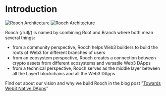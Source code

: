 # Introduction


<div>
  <Image
    src="/logo/rooch_black_combine.svg"
    alt="Rooch Architecture"
    width={600}
    height={600}
    className="dark:hidden"
  />
  <Image
    src="/logo/rooch_white_combine.svg"
    alt="Rooch Architecture"
    width={600}
    height={600}
    className="hidden dark:block"
  />
</div>

Rooch (/ruʧ/) is named by combining Root and Branch where both mean several things:

- from a community perspective, Rooch helps Web3 builders to build the roots of Web3 for different branches of users
- from an ecosystem perspective, Rooch creates a connection between crypto assets from different ecosystems and versatile Web3 DApps
- from a technical perspective, Rooch serves as the middle layer between all the Layer1 blockchains and all the Web3 DApps

Find out about our vision and why we build Rooch in the blog post "[Towards Web3 Native DApps](/blog/from-web2.5-to-web3)"
